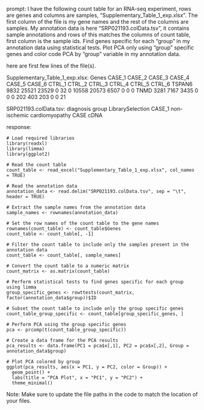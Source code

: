 prompt:
I have the following count table for an RNA-seq experiment, rows are genes and columns are samples, "Supplementary_Table_1_exp.xlsx". The first column of the file is my gene names and the rest of the columns are samples. My annotation data is here  "SRP021193.colData.tsv", it contains sample annotations and rows of this matches the columns of count table, first column is the sample ids. Find genes specific for each "group" in my annotation data  using statistical tests. Plot PCA only using "group" specific genes and color code PCA by "group" variable in my annotation data.

here are first few lines of the file(s).

Supplementary_Table_1_exp.xlsx:
Genes	CASE_1	CASE_2	CASE_3	CASE_4	CASE_5	CASE_6	CTRL_1	CTRL_2	CTRL_3	CTRL_4	CTRL_5	CTRL_6
TSPAN6	9832	25521	23529	0	32	0	10558	20573	6507	0	0	 0
TNMD	3281	 7167	 3435	0	 0	0	  202	  403	 203	0	0	21


SRP021193.colData.tsv:
	diagnosis	group	LibrarySelection
CASE_1	non-ischemic cardiomyopathy	CASE	cDNA


response:
```
# Load required libraries
library(readxl)
library(limma)
library(ggplot2)

# Read the count table
count_table <- read_excel("Supplementary_Table_1_exp.xlsx", col_names = TRUE)

# Read the annotation data
annotation_data <- read.delim("SRP021193.colData.tsv", sep = "\t", header = TRUE)

# Extract the sample names from the annotation data
sample_names <- rownames(annotation_data)

# Set the row names of the count table to the gene names
rownames(count_table) <- count_table$Genes
count_table <- count_table[, -1]

# Filter the count table to include only the samples present in the annotation data
count_table <- count_table[, sample_names]

# Convert the count table to a numeric matrix
count_matrix <- as.matrix(count_table)

# Perform statistical tests to find genes specific for each group using limma
group_specific_genes <- rowttests(count_matrix, factor(annotation_data$group))$ID

# Subset the count table to include only the group specific genes
count_table_group_specific <- count_table[group_specific_genes, ]

# Perform PCA using the group specific genes
pca <- prcomp(t(count_table_group_specific))

# Create a data frame for the PCA results
pca_results <- data.frame(PC1 = pca$x[,1], PC2 = pca$x[,2], Group = annotation_data$group)

# Plot PCA colored by group
ggplot(pca_results, aes(x = PC1, y = PC2, color = Group)) +
  geom_point() +
  labs(title = "PCA Plot", x = "PC1", y = "PC2") +
  theme_minimal()
```

Note: Make sure to update the file paths in the code to match the location of your files.

